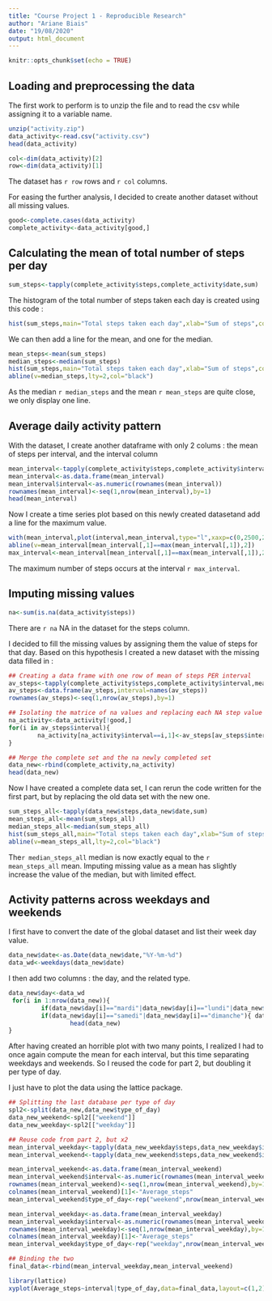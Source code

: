 ```yaml
---
title: "Course Project 1 - Reproducible Research"
author: "Ariane Biais"
date: "19/08/2020"
output: html_document
---
```


```r
knitr::opts_chunk$set(echo = TRUE)
```

## Loading and preprocessing the data
The first work to perform is to unzip the file and to read the csv while assigning it to a variable name.

```r
unzip("activity.zip")
data_activity<-read.csv("activity.csv")
head(data_activity)
```

```r
col<-dim(data_activity)[2]
row<-dim(data_activity)[1]
```
The dataset has `r row` rows and `r col` columns.

For easing the further analysis, I decided to create another dataset without all missing values.

```r
good<-complete.cases(data_activity)
complete_activity<-data_activity[good,]
```

## Calculating the mean of total number of steps per day
```r
sum_steps<-tapply(complete_activity$steps,complete_activity$date,sum)
```

The histogram of the total number of steps taken each day is created using this code :
```r
hist(sum_steps,main="Total steps taken each day",xlab="Sum of steps",col="red")
```

We can then add a line for the mean, and one for the median.
```r
mean_steps<-mean(sum_steps)
median_steps<-median(sum_steps)
hist(sum_steps,main="Total steps taken each day",xlab="Sum of steps",col="red")
abline(v=median_steps,lty=2,col="black")
```
As the median  `r median_steps` and the mean  `r mean_steps` are quite close, we only display one line.

## Average daily activity pattern
With the dataset, I create another dataframe with only 2 colums : the mean of steps per interval, and the interval column

```r
mean_interval<-tapply(complete_activity$steps,complete_activity$interval,mean)
mean_interval<-as.data.frame(mean_interval)
mean_interval$interval<-as.numeric(rownames(mean_interval))
rownames(mean_interval)<-seq(1,nrow(mean_interval),by=1)
head(mean_interval)
```

Now I create a time series plot based on this newly created datasetand add a line for the maximum value.
```r
with(mean_interval,plot(interval,mean_interval,type="l",xaxp=c(0,2500,2500/100),col="green",ylab="average # of steps",main="Average number of steps across al days per 5-minute interval"))
abline(v=mean_interval[mean_interval[,1]==max(mean_interval[,1]),2])
max_interval<-mean_interval[mean_interval[,1]==max(mean_interval[,1]),2]
```
The maximum number of steps occurs at the interval `r max_interval`.

## Imputing missing values
```r
na<-sum(is.na(data_activity$steps))
```
There are `r na` NA in the dataset for the steps column.

I decided to fill the missing values by assigning them the value of steps for that day. Based on this hypothesis I created a new dataset with the missing data filled in :
```r
## Creating a data frame with one row of mean of steps PER interval
av_steps<-tapply(complete_activity$steps,complete_activity$interval,mean)
av_steps<-data.frame(av_steps,interval=names(av_steps))
rownames(av_steps)<-seq(1,nrow(av_steps),by=1)

## Isolating the matrice of na values and replacing each NA step value by the corresponding value in the av_steps dataframe
na_activity<-data_activity[!good,]
for(i in av_steps$interval){
        na_activity[na_activity$interval==i,1]<-av_steps[av_steps$interval==i,1]
}

## Merge the complete set and the na newly completed set
data_new<-rbind(complete_activity,na_activity)
head(data_new)
```

Now I have created a complete data set, I can rerun the code written for the first part, but by replacing the old data set with the new one.

```r
sum_steps_all<-tapply(data_new$steps,data_new$date,sum)
mean_steps_all<-mean(sum_steps_all)
median_steps_all<-median(sum_steps_all)
hist(sum_steps_all,main="Total steps taken each day",xlab="Sum of steps",col="red")
abline(v=mean_steps_all,lty=2,col="black")
```

The`r median_steps_all` median is now exactly equal to the `r mean_steps_all` mean. Imputing missing value as a mean has slightly increase the value of the median, but with limited effect.

## Activity patterns across weekdays and weekends
I first have to convert the date of the global dataset and list their week day value.
```r
data_new$date<-as.Date(data_new$date,"%Y-%m-%d")
data_wd<-weekdays(data_new$date)
```

I then add two columns : the day, and the related type.

```r
data_new$day<-data_wd
 for(i in 1:nrow(data_new)){
         if(data_new$day[i]=="mardi"|data_new$day[i]=="lundi"|data_new$day[i]=="mercredi"|data_new$day[i]=="jeudi"|data_new$day[i]=="vendredi"){ data_new$type_of_day[i]<-"weekday"}
         if(data_new$day[i]=="samedi"|data_new$day[i]=="dimanche"){ data_new$type_of_day[i]<-"weekend"}
                 head(data_new)
}
```

After having created an horrible plot with two many points, I realized I had to once again compute the mean for each interval, but this time separating weekdays and weekends. So I reused the code for part 2, but doubling it per type of day.

I just have to plot the data using the lattice package.

```r
## Splitting the last database per type of day
spl2<-split(data_new,data_new$type_of_day)
data_new_weekend<-spl2[["weekend"]]
data_new_weekday<-spl2[["weekday"]]

## Reuse code from part 2, but x2
mean_interval_weekday<-tapply(data_new_weekday$steps,data_new_weekday$interval,mean)
mean_interval_weekend<-tapply(data_new_weekend$steps,data_new_weekend$interval,mean)

mean_interval_weekend<-as.data.frame(mean_interval_weekend)
mean_interval_weekend$interval<-as.numeric(rownames(mean_interval_weekend))
rownames(mean_interval_weekend)<-seq(1,nrow(mean_interval_weekend),by=1)
colnames(mean_interval_weekend)[1]<-"Average_steps"
mean_interval_weekend$type_of_day<-rep("weekend",nrow(mean_interval_weekend))

mean_interval_weekday<-as.data.frame(mean_interval_weekday)
mean_interval_weekday$interval<-as.numeric(rownames(mean_interval_weekday))
rownames(mean_interval_weekday)<-seq(1,nrow(mean_interval_weekday),by=1)
colnames(mean_interval_weekday)[1]<-"Average_steps"
mean_interval_weekday$type_of_day<-rep("weekday",nrow(mean_interval_weekday))

## Binding the two
final_data<-rbind(mean_interval_weekday,mean_interval_weekend)
```

```r
library(lattice)
xyplot(Average_steps~interval|type_of_day,data=final_data,layout=c(1,2),type="l")
```